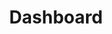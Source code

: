 ---
id: dashboard
image: "/img/embed/api-best-practices.jpg"
title: Dashboard
sidebar_position: 0
---